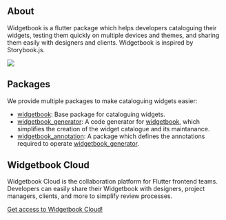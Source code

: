 ## About

Widgetbook is a flutter package which helps developers cataloguing their widgets, testing them quickly on multiple devices and themes, and sharing them easily with designers and clients. 
Widgetbook is inspired by Storybook.js.

<Image src="/assets/Screenshot.jpg" zoom />

## Packages

We provide multiple packages to make cataloguing widgets easier:

- [widgetbook](/widgetbook/overview): Base package for cataloguing widgets.
- [widgetbook_generator](/widgetbook-generator/overview): A code generator for [widgetbook](/widgetbook/overview), which simplifies the creation of the widget catalogue and its maintanance.
- [widgetbook_annotation](/widgetbook-annotation/overview): A package which defines the annotations required to operate [widgetbook_generator](/widgetbook-generator/overview).

## Widgetbook Cloud

Widgetbook Cloud is the collaboration platform for Flutter frontend teams. Developers can easily share their Widgetbook with designers, project managers, clients, and more to simplify review processes.

[Get access to Widgetbook Cloud!](https://www.widgetbook.io/pilot-customer?utm_source=github&utm_medium=github&utm_campaign=read_me)